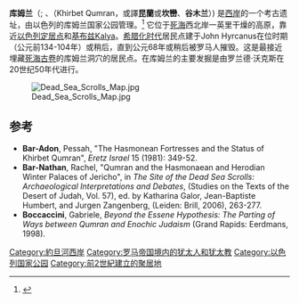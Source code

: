 {{Infobox ancient site
| name           = 库姆兰
| native_name    = קומראן<br>خربة قمران
| alternate_name = 
| image          = Kumeran4.jpg
| map_type       = Israel
| map_alt        = 
| map_size       = 130
| latd           = 31
| latm           = 44
| lats           = 27
| latNS          = N
| longd          = 35
| longm          = 27
| longs          = 31
| longEW         = E
| coordinates_display = inline, title
| location       = [[西岸|西岸]]Kalya
| region         = 以色列/巴勒斯坦
| built          = BC134-104
| abandoned      = 68
| epochs         = [[希腊化时代|希腊化时代]]到[[罗马帝国|罗马帝国]]
}}

'''库姆兰'''（{{lang-he|קומראן}}; {{lang-ar|خربة قمران}} ''{{transl|ar|Khirbet Qumran}}''、（Khirbet Qumran，或譯'''昆蘭'''或'''坎巒'''、'''谷木兰'''）) 是[[西岸|西岸]]的一个考古遗址，由以色列的库姆兰国家公园管理。<ref>{{cite web|title=Qumran National Park|url=http://old.parks.org.il/BuildaGate5/general2/data_card.php?Cat=~25~~882773155~Card12~&ru=&SiteName=parks&Clt=&Bur=71436895|publisher=Israel Nature and Parks Authority|accessdate=2014年5月30日|deadurl=yes|archiveurl=https://web.archive.org/web/20140531123917/http://old.parks.org.il/BuildaGate5/general2/data_card.php?Cat=~25~~882773155~Card12~&ru=&SiteName=parks&Clt=&Bur=71436895|archivedate=2014年5月31日}}</ref> 它位于[[死海|死海]]西北岸一英里干燥的高原，靠近[[以色列定居点|以色列定居点]]和[[基布兹|基布兹]]Kalya。[[希腊化时代|希腊化时代]]居民点建于John Hyrcanus在位时期（公元前134-104年）或稍后，直到公元68年或稍后被罗马人摧毁。这是最接近埋藏[[死海古卷|死海古卷]]的库姆兰洞穴的居民点。在库姆兰的主要发掘是由罗兰德·沃克斯在20世纪50年代进行。

[[File:Dead_Sea_Scrolls_Map.jpg|thumb]]

==参考==
{{reflist|colwidth=30em}}
{{refbegin|2}}
* '''Bar-Adon''', Pessah, "The Hasmonean Fortresses and the Status of Khirbet Qumran", ''Eretz Israel'' 15 (1981): 349-52.
* '''Bar-Nathan''', Rachel, "Qumran and the Hasmonaean and Herodian Winter Palaces of Jericho", in ''The Site of the Dead Sea Scrolls: Archaeological Interpretations and Debates'', (Studies on the Texts of the Desert of Judah, Vol. 57), ed. by Katharina Galor, Jean-Baptiste Humbert, and Jurgen Zangenberg, (Leiden: Brill, 2006), 263-277.
* '''Boccaccini''', Gabriele, ''Beyond the Essene Hypothesis: The Parting of Ways between Qumran and Enochic Judaism'' (Grand Rapids: Eerdmans, 1998).
[[Category:約旦河西岸|Category:約旦河西岸]]
[[Category:罗马帝国境内的犹太人和犹太教|Category:罗马帝国境内的犹太人和犹太教]]
[[Category:以色列国家公园|Category:以色列国家公园]]
[[Category:前2世紀建立的聚居地|Category:前2世紀建立的聚居地]]
